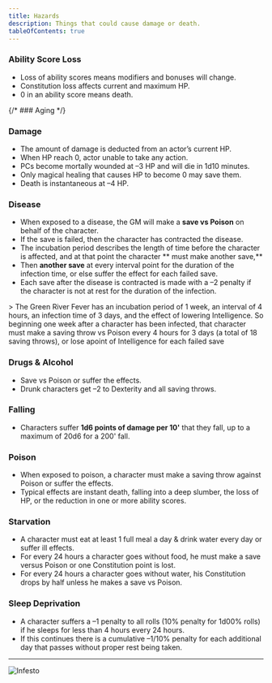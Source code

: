 ```yaml
---
title: Hazards
description: Things that could cause damage or death.
tableOfContents: true
---
```



<AbbreviationsAside />

### Ability Score Loss

- Loss of ability scores means modifiers and bonuses will change.
- Constitution loss affects current and maximum HP.
- 0 in an ability score means death.

{/* ### Aging */}

### Damage

- The amount of damage is deducted from an actor’s current HP.
- When HP reach 0, actor unable to take any action.
- PCs become mortally wounded at –3 HP and will die in 1d10 minutes.
- Only magical healing that causes HP to become 0 may save them.
- Death is instantaneous at –4 HP.

### Disease

- When exposed to a disease, the GM will make a **save vs Poison** on behalf of the character.
- If the save is failed, then the character has contracted the disease.
- The incubation period describes the length of time before the character is affected, and at that point the character
  ** must make another save,**
- Then **another save** at every interval point for the duration of the infection time, or else suffer the effect for
  each failed save.
- Each save after the disease is contracted is made with a –2 penalty if the character is not at rest for the duration
  of the infection.

<Aside type="caution" title="Example">
  > The Green River Fever has an incubation period of 1 week, an interval of 4 hours, an infection time of 3 days, and
  the effect of lowering Intelligence. So beginning one week after a character has been infected, that character must
  make a saving throw vs Poison every 4 hours for 3 days (a total of 18 saving throws), or lose apoint of Intelligence
  for each failed save
</Aside>

### Drugs & Alcohol

- Save vs Poison or suffer the effects.
- Drunk characters get –2 to Dexterity and all saving throws.

### Falling

- Characters suffer **1d6 points of damage per 10'** that they fall, up to a maximum of 20d6 for a 200' fall.

### Poison

- When exposed to poison, a character must make a saving throw against Poison or suffer the effects.
- Typical effects are instant death, falling into a deep slumber, the loss of HP, or the reduction in one or more
  ability scores.

### Starvation

- A character must eat at least 1 full meal a day & drink water every day or suffer ill effects.
- For every 24 hours a character goes without food, he must make a save versus Poison or one Constitution point is lost.
- For every 24 hours a character goes without water, his Constitution drops by half unless he makes a save vs Poison.

### Sleep Deprivation

- A character suffers a –1 penalty to all rolls (10% penalty for 1d00% rolls) if he sleeps for less than 4 hours every
  24 hours.
- If this continues there is a cumulative –1/10% penalty for each additional day that passes without proper rest being
  taken.

---

![Infesto](/GM.png)
